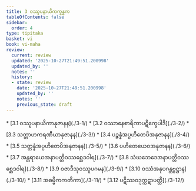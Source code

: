 ```yaml
---
title: 3 ဝဿူပနာယိကက္ခန္ဓက
tableOfContents: false
sidebar:
  order: 4
type: tipitaka
basket: vi
book: vi-maha
review:
  current: review
  updated: '2025-10-27T21:49:51.200998'
  updated_by: ''
  notes: ''
  history:
  - state: review
    date: '2025-10-27T21:49:51.200998'
    updated_by: ''
    notes: ''
    previous_state: draft
---
```



<ReviewStatus review={frontmatter.review} showDetails={true} />

<HypothesisAnnotation frontmatter={frontmatter} />

<DynamicBreadcrumb />



<TableOfContents book="vi-maha" section="3">
* [3.1 ဝဿူပနာယိကာနုဇာနန](./3-1/)
* [3.2 ဝဿာနေစာရိကာပဋိက္ခေပါဒိ](./3-2/)
* [3.3 သတ္တာဟကရဏီယာနုဇာနန](./3-3/)
* [3.4 ပဉ္စန္နံအပ္ပဟိတေပိအနုဇာနန](./3-4/)
* [3.5 သတ္တန္နံအပ္ပဟိတေပိအနုဇာနန](./3-5/)
* [3.6 ပဟိတေယေဝအနုဇာနန](./3-6/)
* [3.7 အန္တရာယေအနာပတ္တိဝဿစ္ဆေဒဝါရ](./3-7/)
* [3.8 သံဃဘေဒေအနာပတ္တိဝဿစ္ဆေဒဝါရ](./3-8/)
* [3.9 ဝဇာဒီသုဝဿူပဂမန](./3-9/)
* [3.10 ဝဿံအနုပဂန္တဗ္ဗဋ္ဌာန](./3-10/)
* [3.11 အဓမ္မိကကတိကာ](./3-11/)
* [3.12 ပဋိဿဝဒုက္ကဋာပတ္တိ](./3-12/)
</TableOfContents>